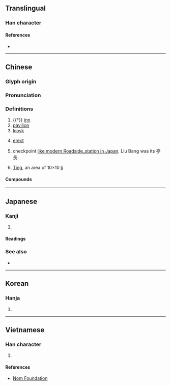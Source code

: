 {{also|享}}
{{character info/new}}
==Translingual==

===Han character===
{{Han char|rn=8|rad=亠|as=07|sn=9|four=00201|canj=YRBN|ids=⿱⿳亠口冖丁}}

====References====
* {{Han ref|kx=0089.030|dkj=00303|dj=0188.090|hdz=10286.020|uh=4EAD|ud=20141|bh=AB46|bd=43846}}

----

==Chinese==
{{zh-forms}}

===Glyph origin===
{{Han etym}}

===Pronunciation===
{{zh-pron
|m=tíng
|c=ting4
|h=pfs=thìn
|mn=têng/ml,twr:tân
|mn_note=têng - literary; tân - vernacular
|mn-t=dêng5
|mc=y
|oc=y
|cat=
}}

===Definitions===
{{zh-hanzi}}

# {{†}} [[inn]]
# [[pavilion]]
# [[kiosk]]
#: {{zh-usex|電話亭|telephone booth}}
# [[erect]]
# {{lb|zh|archaic}} checkpoint [https://en.wikipedia.org/wiki/Roadside_station like modern Roadside_station in Japan]. Liu Bang was its 亭長.
# {{lb|zh|archaic}} [[w:Ting (administrative unit)|Ting]], an area of 10×10 [[w:li (unit)|li]]

====Compounds====
{{zh-der|不亭|亭亭|亭亭玉立|亭午|亭午夜分|亭場|亭子|亭子間|亭彩|亭彩店|亭林先生|亭榭|亭毒|亭皋|亭臺|亭臺樓閣|亭長|亭障|保亭縣|十里長亭|售票亭|商亭|失街亭|崗亭|幔亭|御碑亭|徼亭|拜月亭|敬亭山|新亭|新亭對泣|新亭淚|斷金亭子|旗亭|旗亭畫壁|柳敬亭|樂亭大鼓|樓臺亭閣|樓閣亭臺|涼亭|湖心亭|滄浪亭|漢壽亭侯|牡丹亭|猇亭|玉立亭亭|短亭|碑亭|票亭|羅亭|考亭|考亭學派|茶亭|華亭鶴唳|蘭亭|蘭亭帖|蘭亭序|蘭亭會|蘭亭集序|豐樂亭|邊亭|郵亭|醉翁亭|長亭|長亭短亭|陶然亭|電話亭|風亭月館|風波亭|香亭|馬嵬亭|驛亭|鮚埼亭|歧亭|都亭}}

----

==Japanese==

===Kanji===
{{ja-kanji|grade=c|rs=亠07}}

# {{defn|lang=ja|sort=亠07}}

====Readings====
{{ja-readings
|goon=じょう<ぢやう
|kanon=てい
|toon=ちん
|kun=あずまや-<あづまや-
}}

===See also===
* {{ja-r|東%屋|あずま%や}}

----

==Korean==

===Hanja===
{{ko-hanja|hangeul=[[정]]|rv=jeong|mr=chŏng}}

# {{defn|lang=ko|sort=亠07}}

----

==Vietnamese==

===Han character===
{{vi-hantu|[[đình]], [[đứa]]|rs=亠07}}

# {{defn|lang=vi|sort=亠07}}

====References====
* [http://nomfoundation.org/common/nom_details.php?codepoint=4ead Nom Foundation]